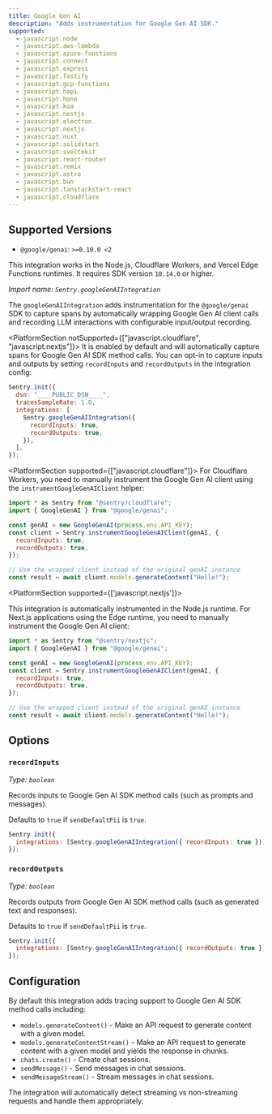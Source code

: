 ```yaml
---
title: Google Gen AI
description: "Adds instrumentation for Google Gen AI SDK."
supported:
  - javascript.node
  - javascript.aws-lambda
  - javascript.azure-functions
  - javascript.connect
  - javascript.express
  - javascript.fastify
  - javascript.gcp-functions
  - javascript.hapi
  - javascript.hono
  - javascript.koa
  - javascript.nestjs
  - javascript.electron
  - javascript.nextjs
  - javascript.nuxt
  - javascript.solidstart
  - javascript.sveltekit
  - javascript.react-router
  - javascript.remix
  - javascript.astro
  - javascript.bun
  - javascript.tanstackstart-react
  - javascript.cloudflare
---
```


## Supported Versions

- `@google/genai`: `>=0.10.0 <2`

<Alert>

This integration works in the Node.js, Cloudflare Workers, and Vercel Edge Functions runtimes. It requires SDK version `10.14.0` or higher.

</Alert>

_Import name: `Sentry.googleGenAIIntegration`_

The `googleGenAIIntegration` adds instrumentation for the `@google/genai` SDK to capture spans by automatically wrapping Google Gen AI client calls and recording LLM interactions with configurable input/output recording.

<PlatformSection notSupported={["javascript.cloudflare", "javascript.nextjs"]}>
It is enabled by default and will automatically capture spans for Google Gen AI SDK method calls. You can opt-in to capture inputs and outputs by setting `recordInputs` and `recordOutputs` in the integration config:

```javascript
Sentry.init({
  dsn: "____PUBLIC_DSN____",
  tracesSampleRate: 1.0,
  integrations: [
    Sentry.googleGenAIIntegration({
      recordInputs: true,
      recordOutputs: true,
    }),
  ],
});
```

</PlatformSection>

<PlatformSection supported={["javascript.cloudflare"]}>
For Cloudflare Workers, you need to manually instrument the Google Gen AI client using the `instrumentGoogleGenAIClient` helper:

```javascript
import * as Sentry from "@sentry/cloudflare";
import { GoogleGenAI } from "@google/genai";

const genAI = new GoogleGenAI(process.env.API_KEY);
const client = Sentry.instrumentGoogleGenAIClient(genAI, {
  recordInputs: true,
  recordOutputs: true,
});

// Use the wrapped client instead of the original genAI instance
const result = await client.models.generateContent("Hello!");
```

</PlatformSection>

<PlatformSection supported={['javascript.nextjs']}>

This integration is automatically instrumented in the Node.js runtime. For Next.js applications using the Edge runtime, you need to manually instrument the Google Gen AI client:

```javascript
import * as Sentry from "@sentry/nextjs";
import { GoogleGenAI } from "@google/genai";

const genAI = new GoogleGenAI(process.env.API_KEY);
const client = Sentry.instrumentGoogleGenAIClient(genAI, {
  recordInputs: true,
  recordOutputs: true,
});

// Use the wrapped client instead of the original genAI instance
const result = await client.models.generateContent("Hello!");
```

</PlatformSection>

## Options

### `recordInputs`

_Type: `boolean`_

Records inputs to Google Gen AI SDK method calls (such as prompts and messages).

Defaults to `true` if `sendDefaultPii` is `true`.

```javascript
Sentry.init({
  integrations: [Sentry.googleGenAIIntegration({ recordInputs: true })],
});
```

### `recordOutputs`

_Type: `boolean`_

Records outputs from Google Gen AI SDK method calls (such as generated text and responses).

Defaults to `true` if `sendDefaultPii` is `true`.

```javascript
Sentry.init({
  integrations: [Sentry.googleGenAIIntegration({ recordOutputs: true })],
});
```

## Configuration

By default this integration adds tracing support to Google Gen AI SDK method calls including:

- `models.generateContent()` - Make an API request to generate content with a given model.
- `models.generateContentStream()` - Make an API request to generate content with a given model and yields the response in chunks.
- `chats.create()` - Create chat sessions.
- `sendMessage()` - Send messages in chat sessions.
- `sendMessageStream()` - Stream messages in chat sessions.

The integration will automatically detect streaming vs non-streaming requests and handle them appropriately.
